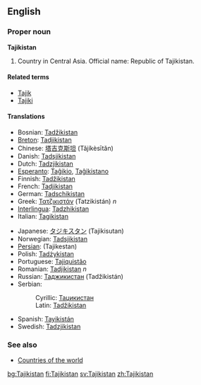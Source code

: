 ==English==
{{wikipedia}}
===Proper noun===
'''Tajikistan'''

# Country in Central Asia. Official name: Republic of Tajikistan.

====Related terms====
*[[Tajik]]
*[[Tajiki]]

====Translations====
{{top}}
*Bosnian: [[Tadžikistan]] {{m}}
*[[Breton]]: [[Tadjikistan]]
*Chinese: [[塔吉克斯坦]] (Tǎjíkèsītǎn)
*Danish: [[Tadsjikistan]]
*Dutch: [[Tadzjikistan]]
*[[Esperanto]]: [[Taĝikio]], [[Taĝikistano]]
*Finnish: [[Tadžikistan]]
*French: [[Tadjikistan]]
*German: [[Tadschikistan]]
*Greek: [[Τατζικιστάν]] (Tatzikistán) ''n''
*[[Interlingua]]: [[Tadzhikistan]]
*Italian: [[Tagikistan]]
{{mid}}
*Japanese: [[タジキスタン]] (Tajikisutan)
*Norwegian: [[Tadsjikistan]]
*[[Persian]]: {{FAchar|[[تاجيكستان]]}} (Tajikestan)
*Polish: [[Tadżykistan]]
*Portuguese: [[Tajiquistão]]
*Romanian: [[Tadjikistan]] ''n''
*Russian: [[Таджикистан]] (Tadžikistán) {{m}}
*Serbian:
*:Cyrillic: [[Таџикистан]] {{m}}
*:Latin: [[Tadžikistan]] {{m}}
*Spanish: [[Tayikistán]]
*Swedish: [[Tadzjikistan]]
{{bottom}}

===See also===
*[[Countries of the world]]
[[bg:Tajikistan]]
[[fi:Tajikistan]]
[[sv:Tajikistan]]
[[zh:Tajikistan]]